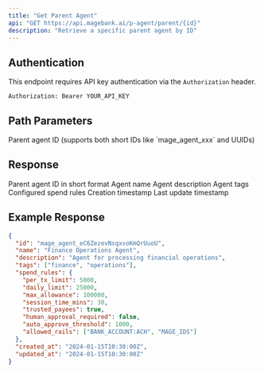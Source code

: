 ```yaml
---
title: "Get Parent Agent"
api: "GET https://api.magebank.ai/p-agent/parent/{id}"
description: "Retrieve a specific parent agent by ID"
---
```


## Authentication

This endpoint requires API key authentication via the `Authorization` header.

```
Authorization: Bearer YOUR_API_KEY
```

## Path Parameters

<ParamField path="id" type="string" required>
  Parent agent ID (supports both short IDs like `mage_agent_xxx` and UUIDs)
</ParamField>

## Response

<ResponseField name="id" type="string">
  Parent agent ID in short format
</ResponseField>

<ResponseField name="name" type="string">
  Agent name
</ResponseField>

<ResponseField name="description" type="string">
  Agent description
</ResponseField>

<ResponseField name="tags" type="array">
  Agent tags
</ResponseField>

<ResponseField name="spend_rules" type="object">
  Configured spend rules
</ResponseField>

<ResponseField name="created_at" type="string">
  Creation timestamp
</ResponseField>

<ResponseField name="updated_at" type="string">
  Last update timestamp
</ResponseField>

## Example Response

```json
{
  "id": "mage_agent_eC6ZezevNsqxvoKmQrUuoU",
  "name": "Finance Operations Agent",
  "description": "Agent for processing financial operations",
  "tags": ["finance", "operations"],
  "spend_rules": {
    "per_tx_limit": 5000,
    "daily_limit": 25000,
    "max_allowance": 100000,
    "session_time_mins": 30,
    "trusted_payees": true,
    "human_approval_required": false,
    "auto_approve_threshold": 1000,
    "allowed_rails": ["BANK_ACCOUNT:ACH", "MAGE_IDS"]
  },
  "created_at": "2024-01-15T10:30:00Z",
  "updated_at": "2024-01-15T10:30:00Z"
}
```